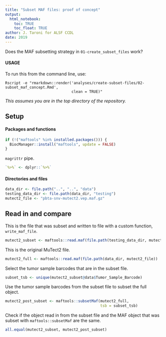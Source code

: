 ```yaml
---
title: "Subset MAF files: proof of concept"
output: 
  html_notebook:
    toc: TRUE
    toc_float: TRUE
author: J. Taroni for ALSF CCDL
date: 2019
---
```


Does the MAF subsetting strategy in `01-create_subset_files` work?

#### USAGE

To run this from the command line, use:

```
Rscript -e "rmarkdown::render('analyses/create-subset-files/02-subset_maf_concept.Rmd', 
                              clean = TRUE)"
```

_This assumes you are in the top directory of the repository._

## Setup

#### Packages and functions

```r
if (!("maftools" %in% installed.packages())) {
  BiocManager::install("maftools", update = FALSE)
}
```

`magrittr` pipe.

```r
`%>%` <- dplyr::`%>%`
```

#### Directories and files 

```r
data_dir <- file.path("..", "..", "data")
testing_data_dir <- file.path(data_dir, "testing")
mutect2_file <- "pbta-snv-mutect2.vep.maf.gz"
```

## Read in and compare

This is the file that was subset and written to file with a custom function,
`write_maf_file`.

```r
mutect2_subset <- maftools::read.maf(file.path(testing_data_dir, mutect2_file))
```

This is the original MuTect2 file.

```r
mutect2_full <- maftools::read.maf(file.path(data_dir, mutect2_file))
```

Select the tumor sample barcodes that are in the subset file.

```r

subset_tsb <- unique(mutect2_subset@data$Tumor_Sample_Barcode)
```

Use the tumor sample barcodes from the subset file to subset the full object.

```r
mutect2_post_subset <- maftools::subsetMaf(mutect2_full,
                                           tsb = subset_tsb)
```

Check if the object read in from the subset file and the MAF object that was
subset with `maftools::subsetMaf` are the same.

```r
all.equal(mutect2_subset, mutect2_post_subset)
```

